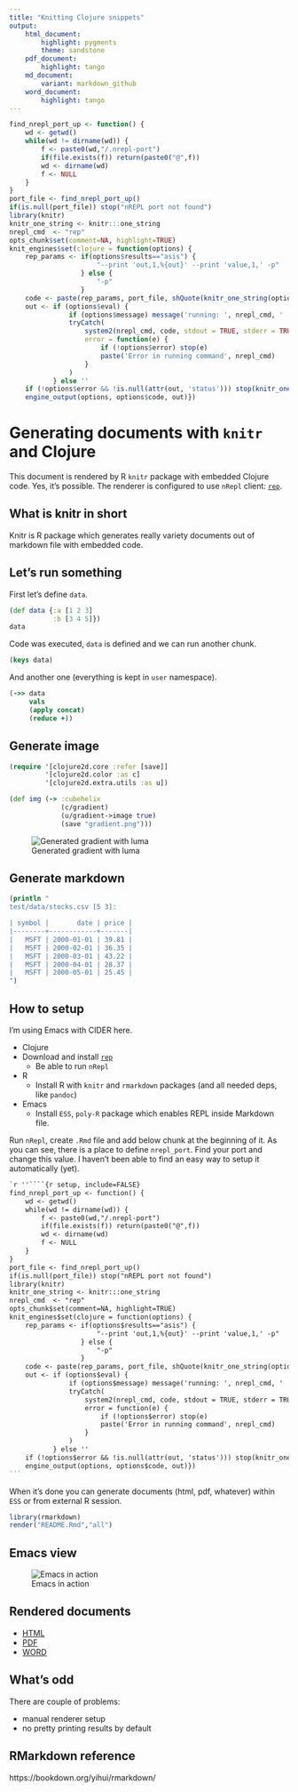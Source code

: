 ```yaml
---
title: "Knitting Clojure snippets"
output:
    html_document:
        highlight: pygments
        theme: sandstone
    pdf_document:
        highlight: tango
    md_document:
        variant: markdown_github
    word_document:
        highlight: tango
---
```


```r
find_nrepl_port_up <- function() {
    wd <- getwd()
    while(wd != dirname(wd)) {
        f <- paste0(wd,"/.nrepl-port")
        if(file.exists(f)) return(paste0("@",f))
        wd <- dirname(wd)
        f <- NULL
    }
}
port_file <- find_nrepl_port_up()
if(is.null(port_file)) stop("nREPL port not found")
library(knitr)
knitr_one_string <- knitr:::one_string
nrepl_cmd  <- "rep"
opts_chunk$set(comment=NA, highlight=TRUE)
knit_engines$set(clojure = function(options) {
    rep_params <- if(options$results=="asis") {
                      "--print 'out,1,%{out}' --print 'value,1,' -p"
                  } else {
                      "-p"
                  }
    code <- paste(rep_params, port_file, shQuote(knitr_one_string(options$code)))
    out <- if (options$eval) {
               if (options$message) message('running: ', nrepl_cmd, ' ', code)
               tryCatch(
                   system2(nrepl_cmd, code, stdout = TRUE, stderr = TRUE, env = options$engine.env),
                   error = function(e) {
                       if (!options$error) stop(e)
                       paste('Error in running command', nrepl_cmd)
                   }
               )
           } else ''
    if (!options$error && !is.null(attr(out, 'status'))) stop(knitr_one_string(out))
    engine_output(options, options$code, out)})
```

# Generating documents with `knitr` and Clojure

This document is rendered by R `knitr` package with embedded Clojure code. Yes, it's possible. 
The renderer is configured to use `nRepl` client: [`rep`](https://github.com/eraserhd/rep).

## What is knitr in short

Knitr is R package which generates really variety documents out of markdown file with embedded code.

## Let's run something

First let's define `data`.

```clojure
(def data {:a [1 2 3]
           :b [3 4 5]})
data
````

Code was executed, `data` is defined and we can run another chunk.

```clojure
(keys data)
```

And another one (everything is kept in `user` namespace).

```clojure
(->> data
     vals
     (apply concat)
     (reduce +))
```

## Generate image

```clojure
(require '[clojure2d.core :refer [save]]
         '[clojure2d.color :as c]
         '[clojure2d.extra.utils :as u])
```

```clojure
(def img (-> :cubehelix
             (c/gradient)
             (u/gradient->image true)
             (save "gradient.png")))
```
![Generated gradient with luma](gradient.png)

## Generate markdown

```clojure
(println "
test/data/stocks.csv [5 3]:

| symbol |       date | price |
|--------+------------+-------|
|   MSFT | 2000-01-01 | 39.81 |
|   MSFT | 2000-02-01 | 36.35 |
|   MSFT | 2000-03-01 | 43.22 |
|   MSFT | 2000-04-01 | 28.37 |
|   MSFT | 2000-05-01 | 25.45 |
")
```

## How to setup

I'm using Emacs with CIDER here. 

* Clojure
* Download and install [`rep`](https://github.com/eraserhd/rep)
    * Be able to run `nRepl`
* R
    * Install R with `knitr` and `rmarkdown` packages (and all needed deps, like `pandoc`)
* Emacs
    * Install `ESS`, `poly-R` package which enables REPL inside Markdown file.

Run `nRepl`, create `.Rmd` file and add below chunk at the beginning of it. As you can see, there is a place to define `nrepl_port`. Find your port and change this value. I haven't been able to find an easy way to setup it automatically (yet).

````markdown
`r ''````{r setup, include=FALSE}
find_nrepl_port_up <- function() {
    wd <- getwd()
    while(wd != dirname(wd)) {
        f <- paste0(wd,"/.nrepl-port")
        if(file.exists(f)) return(paste0("@",f))
        wd <- dirname(wd)
        f <- NULL
    }
}
port_file <- find_nrepl_port_up()
if(is.null(port_file)) stop("nREPL port not found")
library(knitr)
knitr_one_string <- knitr:::one_string
nrepl_cmd  <- "rep"
opts_chunk$set(comment=NA, highlight=TRUE)
knit_engines$set(clojure = function(options) {
    rep_params <- if(options$results=="asis") {
                      "--print 'out,1,%{out}' --print 'value,1,' -p"
                  } else {
                      "-p"
                  }
    code <- paste(rep_params, port_file, shQuote(knitr_one_string(options$code)))
    out <- if (options$eval) {
               if (options$message) message('running: ', nrepl_cmd, ' ', code)
               tryCatch(
                   system2(nrepl_cmd, code, stdout = TRUE, stderr = TRUE, env = options$engine.env),
                   error = function(e) {
                       if (!options$error) stop(e)
                       paste('Error in running command', nrepl_cmd)
                   }
               )
           } else ''
    if (!options$error && !is.null(attr(out, 'status'))) stop(knitr_one_string(out))
    engine_output(options, options$code, out)})
```
````

When it's done you can generate documents (html, pdf, whatever) within `ESS` or from external R session.

```r
library(rmarkdown)
render("README.Rmd","all")
```

## Emacs view

![Emacs in action](emacs.png)

## Rendered documents

* [HTML](https://genmeblog.github.io/rmarkdown-clojure/README.html)
* [PDF](https://github.com/genmeblog/rmarkdown-clojure/blob/master/README.pdf)
* [WORD](https://github.com/genmeblog/rmarkdown-clojure/blob/master/README.docx)

## What's odd

There are couple of problems:

* manual renderer setup
* no pretty printing results by default

## RMarkdown reference

https://bookdown.org/yihui/rmarkdown/
